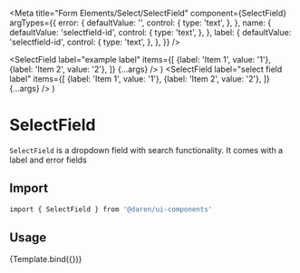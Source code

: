 
<Meta
  title="Form Elements/Select/SelectField"
  component={SelectField}
  argTypes={{
    error: {
      defaultValue: '',
      control: {
        type: 'text',
      },
    },
    name: {
      defaultValue: 'selectfield-id',
      control: {
        type: 'text',
      },
    },
    label: {
      defaultValue: 'selectfield-id',
      control: {
        type: 'text',
      },
    },
  }}
/>

  <SelectField
    label="example label"
    items={[
      {label: 'Item 1', value: '1'},
      {label: 'Item 2', value: '2'},
    ]}
    {...args}
  />
)
  <SelectField
    label="select field label"
    items={[
      {label: 'Item 1', value: '1'},
      {label: 'Item 2', value: '2'},
    ]}
    {...args}
  />
)

# SelectField

`SelectField` is a dropdown field with search functionality. It comes with a
label and error fields

<Actions packageName="form-elements" />

<Story name="example">
  <div className="mb-8">
    <SelectField
      items={[
        {label: 'Item 1', value: '1'},
        {label: 'Item 2', value: '2'},
      ]}
      name="select"
    />
  </div>
</Story>

## Import

```bash
import { SelectField } from '@daren/ui-components'
```

## Usage

<Canvas>
  <Story name="usage">{Template.bind({})}</Story>
</Canvas>

<ArgsTable story="usage" />

